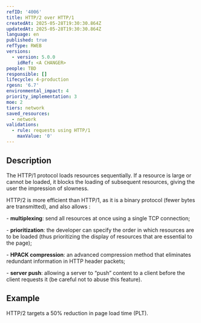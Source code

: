 ```yaml
---
refID: '4006'
title: HTTP/2 over HTTP/1
createdAt: 2025-05-28T19:30:30.864Z
updatedAt: 2025-05-28T19:30:30.864Z
language: en
published: true
refType: RWEB
versions:
  - version: 5.0.0
    idRef: <A CHANGER>
people: TBD
responsible: []
lifecycle: 4-production
rgesn: '6.7'
environmental_impact: 4
priority_implementation: 3
moe: 2
tiers: network
saved_resources:
  - network
validations:
  - rule: requests using HTTP/1
    maxValue: '0'
---
```


## Description

The HTTP/1 protocol loads resources sequentially. If a resource is large or cannot be loaded, it blocks the loading of subsequent resources, giving the user the impression of slowness.

HTTP/2 is more efficient than HTTP/1, as it is a binary protocol (fewer bytes are transmitted), and also allows :

\- **multiplexing**: send all resources at once using a single TCP connection;

\- **prioritization**: the developer can specify the order in which resources are to be loaded (thus prioritizing the display of resources that are essential to the page);

\- **HPACK compression**: an advanced compression method that eliminates redundant information in HTTP header packets;

\- **server push**: allowing a server to “push” content to a client before the client requests it (be careful not to abuse this feature).

## Example

HTTP/2 targets a 50% reduction in page load time (PLT).
